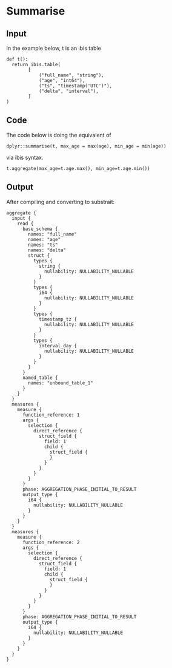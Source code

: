 # Summarise

## Input

In the example below, t is an ibis table

```
def t():
  return ibis.table(
        [
            ("full_name", "string"),
            ("age", "int64"),
            ("ts", "timestamp('UTC')"),
            ("delta", "interval"),
        ]
)
```

## Code

The code below is doing the equivalent of 

```
dplyr::summarise(t, max_age = max(age), min_age = min(age))
```

via ibis syntax.

```
t.aggregate(max_age=t.age.max(), min_age=t.age.min())
```

## Output

After compiling and converting to substrait:

```
aggregate {
  input {
    read {
      base_schema {
        names: "full_name"
        names: "age"
        names: "ts"
        names: "delta"
        struct {
          types {
            string {
              nullability: NULLABILITY_NULLABLE
            }
          }
          types {
            i64 {
              nullability: NULLABILITY_NULLABLE
            }
          }
          types {
            timestamp_tz {
              nullability: NULLABILITY_NULLABLE
            }
          }
          types {
            interval_day {
              nullability: NULLABILITY_NULLABLE
            }
          }
        }
      }
      named_table {
        names: "unbound_table_1"
      }
    }
  }
  measures {
    measure {
      function_reference: 1
      args {
        selection {
          direct_reference {
            struct_field {
              field: 1
              child {
                struct_field {
                }
              }
            }
          }
        }
      }
      phase: AGGREGATION_PHASE_INITIAL_TO_RESULT
      output_type {
        i64 {
          nullability: NULLABILITY_NULLABLE
        }
      }
    }
  }
  measures {
    measure {
      function_reference: 2
      args {
        selection {
          direct_reference {
            struct_field {
              field: 1
              child {
                struct_field {
                }
              }
            }
          }
        }
      }
      phase: AGGREGATION_PHASE_INITIAL_TO_RESULT
      output_type {
        i64 {
          nullability: NULLABILITY_NULLABLE
        }
      }
    }
  }
}
```



